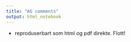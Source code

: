 ```yaml
---
title: "AG comments"
output: html_notebook
---
```


-   reproduserbart som html og pdf direkte. Flott!
